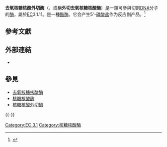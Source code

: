 {{NoteTA
|T=zh-cn:脱氧核糖核酸外切酶;zh-tw:去氧核糖核酸外切酶;
|1=zh-cn:脱氧核糖核酸;zh-tw:去氧核糖核酸;
}}

'''去氧核糖核酸外切酶'''（{{lang-en|'''exodeoxyribonuclease'''}}，或稱'''外切去氧核糖核酸酶'''）是一類可參與切割[[DNA|DNA]]分子的[[酶|酶]]，屬於[[EC編號|EC]]3.1.11。是一種[[酯酶|酯酶]]。它会产生5'-[[磷酸鹽|磷酸盐]]作为反应副产品。<ref>{{Cite web|title=MeSH Browser|url=https://meshb.nlm.nih.gov/record/ui?name=Exodeoxyribonucleases|accessdate=2020-12-11|work=meshb.nlm.nih.gov}}</ref>

==參考文獻==
{{Reflist}}

==外部連結==
*{{MeshName|Exodeoxyribonucleases}}

==參見==
*[[去氧核糖核酸酶|去氧核糖核酸酶]]
*[[核糖核酸酶|核糖核酸酶]]
*[[核糖核酸外切酶|核糖核酸外切酶]]

{{-}}
{{Nucleases}}

[[Category:EC_3.1|Category:EC 3.1]]
[[Category:核糖核酸酶|Category:核糖核酸酶]]